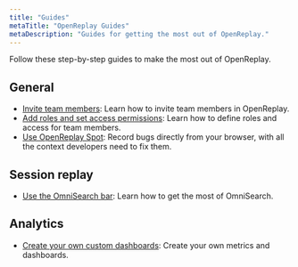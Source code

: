 ```yaml
---
title: "Guides"
metaTitle: "OpenReplay Guides"
metaDescription: "Guides for getting the most out of OpenReplay."
---
```


Follow these step-by-step guides to make the most out of OpenReplay.

## General

- [Invite team members](/tutorials/invite-team-members): Learn how to invite team members in OpenReplay.
- [Add roles and set access permissions](/tutorials/roles-and-access): Learn how to define roles and access for team members.
- [Use OpenReplay Spot](/tutorials/spot): Record bugs directly from your browser, with all the context developers need to fix them.

## Session replay
- [Use the OmniSearch bar](/tutorials/omnisearch): Learn how to get the most of OmniSearch.



## Analytics
- [Create your own custom dashboards](/tutorials/custom-dashboard): Create your own metrics and dashboards.



